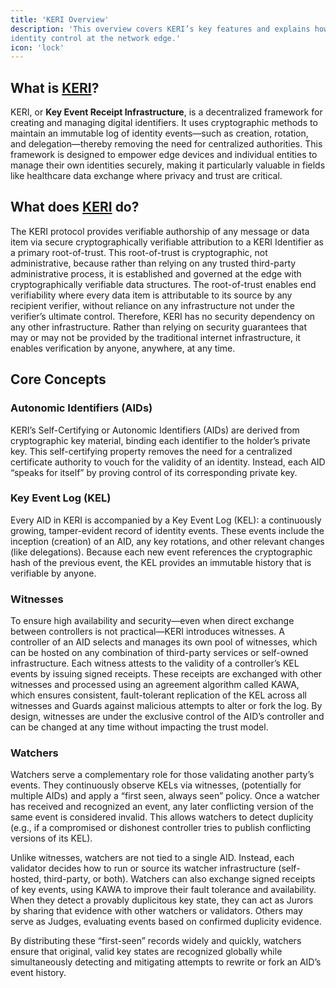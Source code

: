 ```yaml
---
title: 'KERI Overview'
description: 'This overview covers KERI’s key features and explains how it empowers secure, autonomous
identity control at the network edge.'
icon: 'lock'
---
```


## What is [KERI](https://trustoverip.github.io/tswg-keri-specification/)?

KERI, or **Key Event Receipt Infrastructure**, is a decentralized framework for creating and managing digital
identifiers. It uses cryptographic methods to maintain an immutable log of identity events—such as creation, rotation,
and delegation—thereby removing the need for centralized authorities. This framework is designed to empower edge devices
and individual entities to manage their own identities securely, making it particularly valuable in fields like
healthcare data exchange where privacy and trust are critical.

## What does [KERI](https://trustoverip.github.io/tswg-keri-specification/) do?

The KERI protocol provides verifiable authorship of any message or data item via secure cryptographically
verifiable attribution to a KERI Identifier as a primary root-of-trust. This root-of-trust is cryptographic,
not administrative, because rather than relying on any trusted third-party administrative process, it is established
and governed at the edge with cryptographically verifiable data structures. The root-of-trust enables end
verifiability where every data item is attributable to its source by any recipient verifier, without reliance on any
infrastructure not under the verifier’s ultimate control. Therefore, KERI has no security dependency on any other
infrastructure. Rather than relying on security guarantees that may or may not be provided by the traditional internet
infrastructure, it enables verification by anyone, anywhere, at any time.

## Core Concepts

### Autonomic Identifiers (AIDs)
KERI’s Self-Certifying or Autonomic Identifiers (AIDs) are derived from cryptographic key material, binding each
identifier to the holder’s private key. This self-certifying property removes the need for a centralized certificate
authority to vouch for the validity of an identity. Instead, each AID “speaks for itself” by proving control of its
corresponding private key.

### Key Event Log (KEL)
Every AID in KERI is accompanied by a Key Event Log (KEL): a continuously growing, tamper-evident record of identity
events. These events include the inception (creation) of an AID, any key rotations, and other relevant changes (like
delegations). Because each new event references the cryptographic hash of the previous event, the KEL provides an
immutable history that is verifiable by anyone.

### Witnesses
To ensure high availability and security—even when direct exchange between controllers is not practical—KERI introduces
witnesses. A controller of an AID selects and manages its own pool of witnesses, which can be hosted on any combination
of third-party services or self-owned infrastructure. Each witness attests to the validity of a controller’s KEL events
by issuing signed receipts. These receipts are exchanged with other witnesses and processed using an agreement algorithm
called KAWA, which ensures consistent, fault-tolerant replication of the KEL across all witnesses and Guards against
malicious attempts to alter or fork the log. By design, witnesses are under the exclusive control of the AID’s
controller and can be changed at any time without impacting the trust model.

### Watchers
Watchers serve a complementary role for those validating another party’s events. They continuously observe
KELs via witnesses, (potentially for multiple AIDs) and apply a “first seen, always seen” policy. Once a watcher
has received and recognized an event, any later conflicting version of the same event is considered invalid. This
allows watchers to detect duplicity (e.g., if a compromised or dishonest controller tries to publish conflicting
versions of its KEL).

Unlike witnesses, watchers are not tied to a single AID. Instead, each validator decides how to run or source its
watcher infrastructure (self-hosted, third-party, or both). Watchers can also exchange signed receipts of key events,
using KAWA to improve their fault tolerance and availability. When they detect a provably duplicitous key state,
they can act as Jurors by sharing that evidence with other watchers or validators. Others may serve as Judges,
evaluating events based on confirmed duplicity evidence.

By distributing these “first-seen” records widely and quickly, watchers ensure that original, valid key states are
recognized globally while simultaneously detecting and mitigating attempts to rewrite or fork an AID’s event history.
